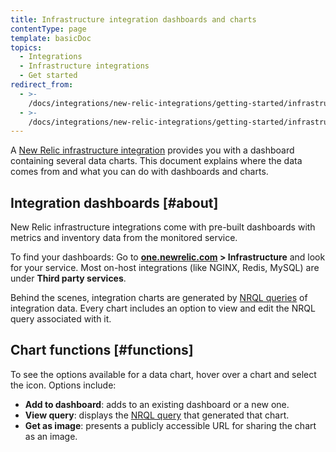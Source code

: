 ```yaml
---
title: Infrastructure integration dashboards and charts
contentType: page
template: basicDoc
topics:
  - Integrations
  - Infrastructure integrations
  - Get started
redirect_from:
  - >-
    /docs/integrations/new-relic-integrations/getting-started/infrastructure-integration-dashboards/
  - >-
    /docs/integrations/new-relic-integrations/getting-started/infrastructure-integration-dashboards-charts/
---
```


A [New Relic infrastructure integration](/docs/infrastructure/integrations-getting-started/getting-started/introduction-infrastructure-integrations) provides you with a dashboard containing several data charts. This document explains where the data comes from and what you can do with dashboards and charts.

## Integration dashboards [#about]

New Relic infrastructure integrations come with pre-built dashboards with metrics and inventory data from the monitored service.

To find your dashboards: Go to **[one.newrelic.com](http://one.newrelic.com) > Infrastructure** and look for your service. Most on-host integrations (like NGINX, Redis, MySQL) are under **Third party services**.

Behind the scenes, integration charts are generated by [NRQL queries](/docs/insights/nrql-new-relic-query-language/using-nrql/introduction-nrql) of integration data. Every chart includes an option to view and edit the NRQL query associated with it.

## Chart functions [#functions]

To see the options available for a data chart, hover over a chart and select the <Icon name="fe-more-horizontal"/>
icon. Options include:

* **Add to dashboard**: adds to an existing dashboard or a new one.
* **View query**: displays the [NRQL query](/docs/insights/nrql-new-relic-query-language/using-nrql/introduction-nrql) that generated that chart.
* **Get as image**: presents a publicly accessible URL for sharing the chart as an image.
